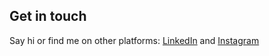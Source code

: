 ## Get in touch

Say hi or find me on other platforms: [LinkedIn](https://www.linkedin.com/in/jemychen/) and [Instagram](https://instagram.com/chen.jemy)
